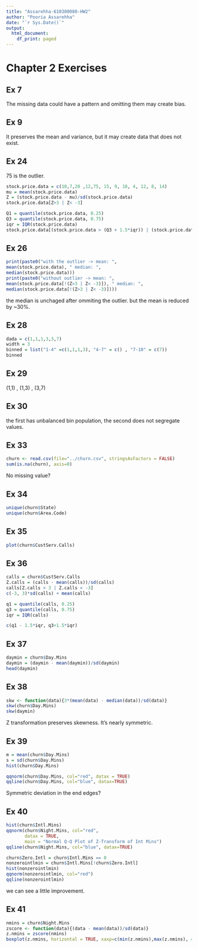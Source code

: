 ---
title: "Assarehha-610300080-HW2"
author: "Pooria Assarehha"
date: "`r Sys.Date()`"
output:
  html_document:
    df_print: paged
---

# Chapter 2 Exercises 

## Ex 7

The missing data could have a pattern and omitting them may create bias.

## Ex 9

It preserves the mean and variance, but it may create data that does not exist.

## Ex 24

75 is the outlier.

```{r}
stock.price.data = c(10,7,20 ,12,75, 15, 9, 18, 4, 12, 8, 14)
mu = mean(stock.price.data)
Z = (stock.price.data - mu)/sd(stock.price.data)
stock.price.data[Z>3 | Z< -3]
```

```{r}
Q1 = quantile(stock.price.data, 0.25)
Q3 = quantile(stock.price.data, 0.75)
iqr = IQR(stock.price.data)
stock.price.data[(stock.price.data > (Q3 + 1.5*iqr)) | (stock.price.data < (Q1 - 1.5*iqr))]
```

## Ex 26

```{r}
print(paste0("with the outlier -> mean: ", 
mean(stock.price.data), " median: ",
median(stock.price.data)))
print(paste0("without outlier -> mean: ",
mean(stock.price.data[!(Z>3 | Z< -3)]), " median: ",
median(stock.price.data[!(Z>3 | Z< -3)])))
```
the median is unchaged after ommiting the outlier. but the mean is reduced by ~30%.

## Ex 28 
```{r}
dada = c(1,1,1,3,3,7)
width = 3
binned = list("1-4" =c(1,1,1,3), "4-7" = c() , "7-10" = c(7))
binned
```
## Ex 29

(1,1) , (1,3) , (3,7)

## Ex 30

the first has unbalanced bin population, the second does not segregate values.


## Ex 33
```{r}
churn <- read.csv(file="../churn.csv", stringsAsFactors = FALSE)
sum(is.na(churn), axis=0)
```
No missing value?

## Ex 34
```{r}
unique(churn$State)
unique(churn$Area.Code)
```
## Ex 35
```{r}
plot(churn$CustServ.Calls)
```

## Ex 36

```{r}
calls = churn$CustServ.Calls
Z.calls = (calls - mean(calls))/sd(calls)
calls[Z.calls > 3 | Z.calls < -3]
c(-3, 3)*sd(calls) + mean(calls)
```
```{r}
q1 = quantile(calls, 0.25)
q3 = quantile(calls, 0.75)
iqr = IQR(calls)

c(q1 - 1.5*iqr, q3+1.5*iqr)
```

## Ex 37 
```{r}
daymin = churn$Day.Mins 
daymin = (daymin - mean(daymin))/sd(daymin)
head(daymin)
```
## Ex 38
```{r}
skw <- function(data){3*(mean(data) - median(data))/sd(data)}
skw(churn$Day.Mins)
skw(daymin)
```
Z transformation preserves skewness.
It's nearly symmetric.

## Ex 39
```{r}
m = mean(churn$Day.Mins)
s = sd(churn$Day.Mins)
hist(churn$Day.Mins)

qqnorm(churn$Day.Mins, col="red", datax = TRUE)
qqline(churn$Day.Mins, col="blue", datax=TRUE)
```
Symmetric deviation in the end edges?

## Ex 40
```{r}
hist(churn$Intl.Mins)
qqnorm(churn$Night.Mins, col="red",
       datax = TRUE,
       main = "Normal Q-Q Plot of Z-Transform of Int Mins")
qqline(churn$Night.Mins, col="blue", datax=TRUE)

churn$Zero.Intl = churn$Intl.Mins == 0
nonzerointlmin = churn$Intl.Mins[!churn$Zero.Intl]
hist(nonzerointlmin)
qqnorm(nonzerointlmin, col="red")
qqline(nonzerointlmin)
```

we can see a little improvement.

## Ex 41

```{r}
nmins = churn$Night.Mins
zscore <- function(data){(data - mean(data))/sd(data)}
z.nmins = zscore(nmins)
boxplot(z.nmins, horizontal = TRUE, xaxp=c(min(z.nmins),max(z.nmins), 4))

```


